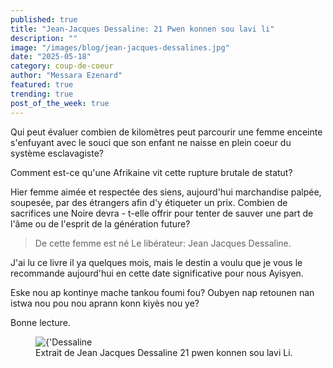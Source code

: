 ```yaml
---
published: true
title: "Jean-Jacques Dessaline: 21 Pwen konnen sou lavi li"
description: ""
image: "/images/blog/jean-jacques-dessalines.jpg"
date: "2025-05-18"
category: coup-de-coeur
author: "Messara Ezenard"
featured: true
trending: true
post_of_the_week: true
---
```


Qui peut évaluer combien de kilomètres peut parcourir une femme enceinte s'enfuyant avec le souci que son enfant ne naisse en plein coeur du système esclavagiste?

Comment est-ce qu'une Afrikaine vit cette rupture brutale de statut?

Hier femme aimée et respectée des siens, aujourd'hui marchandise palpée, soupesée, par des étrangers afin d'y étiqueter un prix. Combien de sacrifices une Noire devra - t-elle offrir pour tenter de sauver une part de l'âme ou de l'esprit de la génération future?

> De cette femme est né Le libérateur: Jean Jacques Dessaline.

J'ai lu ce livre il ya quelques mois, mais  le
destin a voulu que je vous le recommande aujourd'hui en cette date significative pour nous Ayisyen.

Eske nou ap kontinye mache tankou foumi fou? Oubyen nap retounen nan istwa nou pou nou aprann konn kiyès nou ye?

Bonne lecture.

<figure>
    <img src={'/images/blog/jean-jacques-dessalines.jpg'} alt={'Dessaline 21 pwen konnen sou lavi Li.'}/>
    <figcaption>Extrait de Jean Jacques Dessaline 21 pwen konnen sou lavi Li.</figcaption>
</figure>


